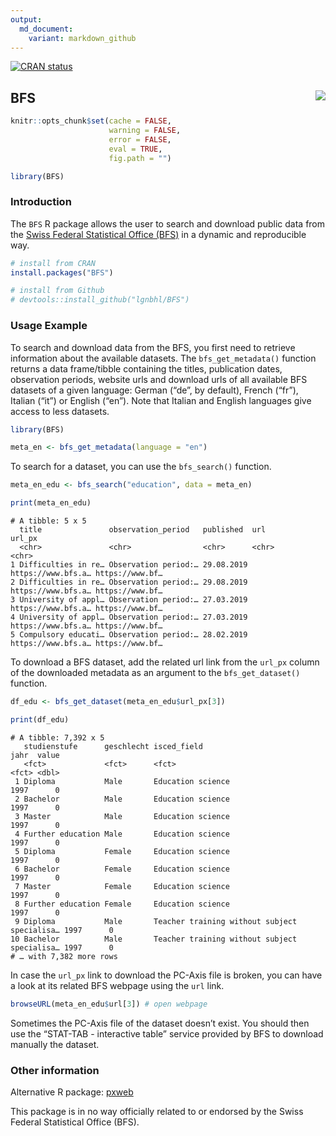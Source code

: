 ```yaml
---
output:
  md_document:
    variant: markdown_github
---
```


<!-- badges: start -->
[![CRAN status](https://www.r-pkg.org/badges/version/BFS)](https://CRAN.R-project.org/package=BFS)
<!-- badges: end -->

## BFS <img src="man/figures/logo.png" align="right" />

```r
knitr::opts_chunk$set(cache = FALSE, 
                      warning = FALSE, 
                      error = FALSE, 
                      eval = TRUE,
                      fig.path = "")

library(BFS)
```

### Introduction

The `BFS` R package allows the user to search and download public data from the 
[Swiss Federal Statistical Office (BFS)](https://www.bfs.admin.ch/bfs/en/home.html){target="_blank"}
in a dynamic and reproducible way.

```r
# install from CRAN
install.packages("BFS")

# install from Github
# devtools::install_github("lgnbhl/BFS")
```

### Usage Example

To search and download data from the BFS, you first need to retrieve information about the available datasets. The `bfs_get_metadata()` function returns a data frame/tibble containing the titles, publication dates, observation periods, website urls and download urls of all available BFS datasets of a given language: German ("de", by default), French ("fr"), Italian ("it") or English ("en"). Note that Italian and English languages give access to less datasets.

```r
library(BFS)

meta_en <- bfs_get_metadata(language = "en")
```

To search for a dataset, you can use the `bfs_search()` function.

```r
meta_en_edu <- bfs_search("education", data = meta_en)

print(meta_en_edu)
```

    # A tibble: 5 x 5
      title               observation_period   published  url                url_px         
      <chr>               <chr>                <chr>      <chr>              <chr>          
    1 Difficulties in re… Observation period:… 29.08.2019 https://www.bfs.a… https://www.bf…
    2 Difficulties in re… Observation period:… 29.08.2019 https://www.bfs.a… https://www.bf…
    3 University of appl… Observation period:… 27.03.2019 https://www.bfs.a… https://www.bf…
    4 University of appl… Observation period:… 27.03.2019 https://www.bfs.a… https://www.bf…
    5 Compulsory educati… Observation period:… 28.02.2019 https://www.bfs.a… https://www.bf…

To download a BFS dataset, add the related url link from the `url_px` column of the downloaded metadata as an argument to the `bfs_get_dataset()` function.

```r
df_edu <- bfs_get_dataset(meta_en_edu$url_px[3])

print(df_edu)
```

    # A tibble: 7,392 x 5
       studienstufe      geschlecht isced_field                                  jahr  value
       <fct>             <fct>      <fct>                                        <fct> <dbl>
     1 Diploma           Male       Education science                            1997      0
     2 Bachelor          Male       Education science                            1997      0
     3 Master            Male       Education science                            1997      0
     4 Further education Male       Education science                            1997      0
     5 Diploma           Female     Education science                            1997      0
     6 Bachelor          Female     Education science                            1997      0
     7 Master            Female     Education science                            1997      0
     8 Further education Female     Education science                            1997      0
     9 Diploma           Male       Teacher training without subject specialisa… 1997      0
    10 Bachelor          Male       Teacher training without subject specialisa… 1997      0
    # … with 7,382 more rows

In case the `url_px` link to download the PC-Axis file is broken, you can have a look at its related BFS webpage using the `url` link. 

```r
browseURL(meta_en_edu$url[3]) # open webpage
```

Sometimes the PC-Axis file of the dataset doesn't exist. You should then use the "STAT-TAB - interactive table" service provided by BFS to download manually the dataset.

### Other information

Alternative R package: [pxweb
](https://github.com/rOpenGov/pxweb){target="_blank"}

This package is in no way officially related to or endorsed by the Swiss Federal Statistical Office (BFS).
